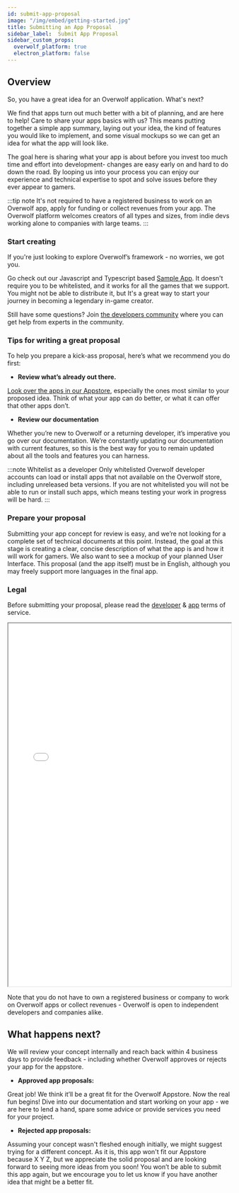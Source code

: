 ```yaml
---
id: submit-app-proposal
image: "/img/embed/getting-started.jpg"
title: Submitting an App Proposal
sidebar_label:  Submit App Proposal
sidebar_custom_props:
  overwolf_platform: true
  electron_platform: false
---
```


## Overview

So, you have a great idea for an Overwolf application. What's next?

We find that apps turn out much better with a bit of planning, and are here to help! Care to share your apps basics with us? This means putting together a simple app summary, laying out your idea, the kind of features you would like to implement, and some visual mockups so we can get an idea for what the app will look like.

The goal here is sharing what your app is about before you invest too much time and effort into development- changes are easy early on and hard to do down the road. By looping us into your process you can enjoy our experience and technical expertise to spot and solve issues before they ever appear to gamers.

:::tip note
It's not required to have a registered business to work on an Overwolf app, apply for funding or collect revenues from your app.
The Overwolf platform welcomes creators of all types and sizes, from indie devs working alone to companies with large teams.
:::

### Start creating

If you're just looking to explore Overwolf’s framework - no worries, we got you.

Go check out our Javascript and Typescript based [Sample App](../basic-app/sample-app#docsNav). It doesn't require you to be whitelisted, and it works for all the games that we support.
You might not be able to distribute it, but It's a great way to start your journey in becoming a legendary in-game creator.

Still have some questions? Join [the developers community](https://discord.gg/overwolf-developers) where you can get help from experts in the community.

### Tips for writing a great proposal

To help you prepare a kick-ass proposal, here’s what we recommend you do first:

* **Review what’s already out there.**

[Look over the apps in our Appstore](https://www.overwolf.com/appstore), especially the ones most similar to your proposed idea. Think of what your app can do better, or what it can offer that other apps don’t.

* **Review our documentation**

Whether you’re new to Overwolf or a returning developer, it’s imperative you go over our documentation. We’re constantly updating our documentation with current features, so this is the best way for you to remain updated about all the tools and features you can harness.

:::note Whitelist as a developer
Only whitelisted Overwolf developer accounts can load or install apps that not available on the Overwolf store, including unreleased beta versions. If you are not whitelisted you will not be able to run or install such apps, which means testing your work in progress will be hard.
:::

### Prepare your proposal

Submitting your app concept for review is easy, and we’re not looking for a complete set of technical documents at this point. Instead, the goal at this stage is creating a clear, concise description of what the app is and how it will work for gamers. We also want to see a mockup of your planned User Interface. This proposal (and the app itself) must be in English, although you may freely support more languages in the final app.

### Legal

Before submitting your proposal, please read the [developer](/topics/legal/legal-developers-terms) & [app](/topics/legal/legal-app-terms) terms of service.

<iframe src="/html/submission-form/form.html" width="100%" height="820px" style={{"margin-bottom": "30px"}}></iframe>

Note that you do not have to own a registered business or company to work on Overwolf apps or collect revenues - Overwolf is open to independent developers and companies alike.

## What happens next?

We will review your concept internally and reach back within 4 business days to provide feedback - including whether Overwolf approves or rejects your app for the appstore.

* **Approved app proposals:**

Great job! We think it’ll be a great fit for the Overwolf Appstore. Now the real fun begins! Dive into our documentation and start working on your app - we are here to lend a hand, spare some advice or provide services you need for your project.

* **Rejected app proposals:**

Assuming your concept wasn't fleshed enough initially, we might suggest trying for a different concept. As it is, this app won't fit our Appstore because X Y Z, but we appreciate the solid proposal and are looking forward to seeing more ideas from you soon! You won’t be able to submit this app again, but we encourage you to let us know if you have another idea that might be a better fit.
